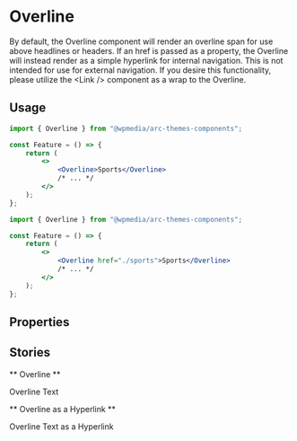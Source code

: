 

<Meta title="Components/Overline" component={Overline} />

# Overline

By default, the Overline component will render an overline span for use above headlines or headers. If an href is passed as a property, the Overline will instead render as a simple hyperlink for internal navigation. This is not intended for use for external navigation. If you desire this functionality, please utilize the &lt;Link /&gt; component as a wrap to the Overline.

## Usage

```jsx
import { Overline } from "@wpmedia/arc-themes-components";

const Feature = () => {
	return (
		<>
			<Overline>Sports</Overline>
			/* ... */
		</>
	);
};
```

```jsx
import { Overline } from "@wpmedia/arc-themes-components";

const Feature = () => {
	return (
		<>
			<Overline href="./sports">Sports</Overline>
			/* ... */
		</>
	);
};
```

## Properties

<ArgsTable of={RawOverline} />

## Stories

** Overline **

<Canvas>
	<Story name="Overline">
		<Overline>Overline Text</Overline>
	</Story>
</Canvas>

** Overline as a Hyperlink **

<Canvas>
	<Story name="Overline Hyperlink">
		<Overline href="./">Overline Text as a Hyperlink</Overline>
	</Story>
</Canvas>

